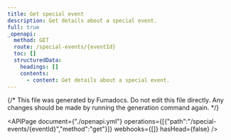 ```yaml
---
title: Get special event
description: Get details about a special event.
full: true
_openapi:
  method: GET
  route: /special-events/{eventId}
  toc: []
  structuredData:
    headings: []
    contents:
      - content: Get details about a special event.
---
```


{/* This file was generated by Fumadocs.
Do not edit this file directly. Any changes should be made by running the generation command again. */}

<APIPage document={"./openapi.yml"} operations={[{"path":"/special-events/{eventId}","method":"get"}]} webhooks={[]} hasHead={false} />